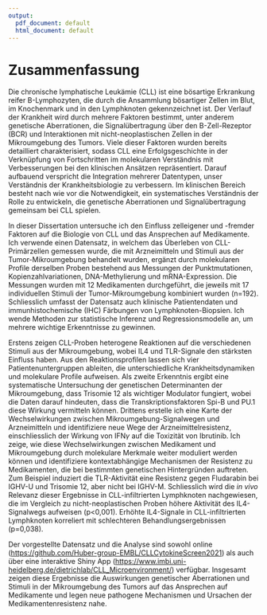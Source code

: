 ```yaml
---
output:
  pdf_document: default
  html_document: default
---
```

# Zusammenfassung {-}
Die chronische lymphatische Leukämie (CLL) ist eine bösartige Erkrankung reifer B-Lymphozyten, die durch die Ansammlung bösartiger Zellen im Blut, im Knochenmark und in den Lymphknoten gekennzeichnet ist. Der Verlauf der Krankheit wird durch mehrere Faktoren bestimmt, unter anderem genetische Aberrationen, die Signalübertragung über den B-Zell-Rezeptor (BCR) und Interaktionen mit nicht-neoplastischen Zellen in der Mikroumgebung des Tumors. Viele dieser Faktoren wurden bereits detailliert charakterisiert, sodass CLL eine Erfolgsgeschichte in der Verknüpfung von Fortschritten im molekularen Verständnis mit Verbesserungen bei den klinischen Ansätzen repräsentiert. Darauf aufbauend verspricht die Integration mehrerer Datentypen, unser Verständnis der Krankheitsbiologie zu verbessern. Im klinischen Bereich besteht nach wie vor die Notwendigkeit, ein systematisches Verständnis der Rolle zu entwickeln, die genetische Aberrationen und Signalübertragung gemeinsam bei CLL spielen.

In dieser Dissertation untersuche ich den Einfluss zelleigener und -fremder Faktoren auf die Biologie von CLL und das Ansprechen auf Medikamente. Ich verwende einen Datensatz, in welchem das Überleben von CLL-Primärzellen gemessen wurde, die mit Arzneimitteln und Stimuli aus der Tumor-Mikroumgebung behandelt wurden, ergänzt durch molekularen Profile derselben Proben bestehend aus Messungen der Punktmutationen, Kopienzahlvariationen, DNA-Methylierung und mRNA-Expression. Die Messungen wurden mit 12 Medikamenten durchgeführt, die jeweils mit 17 individuellen Stimuli der Tumor-Mikroumgebung kombiniert wurden (n=192). Schliesslich umfasst der Datensatz auch klinische Patientendaten und immunhistochemische (IHC) Färbungen von Lymphknoten-Biopsien. Ich wende Methoden zur statistische Inferenz und Regressionsmodelle an, um mehrere wichtige Erkenntnisse zu gewinnen.
 
Erstens zeigen CLL-Proben heterogene Reaktionen auf die verschiedenen Stimuli aus der Mikroumgebung, wobei IL4 und TLR-Signale den stärksten Einfluss haben. Aus den Reaktionsprofilen lassen sich vier Patientenuntergruppen ableiten, die unterschiedliche Krankheitsdynamiken und molekulare Profile aufweisen. Als zweite Erkenntnis ergibt eine systematische Untersuchung der genetischen Determinanten der Mikroumgebung, dass Trisomie 12 als wichtiger Modulator fungiert, wobei die Daten darauf hindeuten, dass die Transkriptionsfaktoren Spi-B und PU.1 diese Wirkung vermitteln können. Drittens erstelle ich eine Karte der Wechselwirkungen zwischen Mikroumgebung-Signalwegen und Arzneimitteln und identifiziere neue Wege der Arzneimittelresistenz, einschliesslich der Wirkung von IFN$\gamma$ auf die Toxizität von Ibrutinib. Ich zeige, wie diese Wechselwirkungen zwischen Medikament und Mikroumgebung durch molekulare Merkmale weiter moduliert werden können und identifiziere kontextabhängige Mechanismen der Resistenz zu Medikamenten, die bei bestimmten genetischen Hintergründen auftreten. Zum Beispiel induziert die TLR-Aktivität eine Resistenz gegen Fludarabin bei IGHV-U und Trisomie 12, aber nicht bei IGHV-M. Schliesslich wird die *in vivo* Relevanz dieser Ergebnisse in CLL-infiltrierten Lymphknoten nachgewiesen, die im Vergleich zu nicht-neoplastischen Proben höhere Aktivität des IL4-Signalwegs aufweisen (p<0,001). Erhöhte IL4-Signale in CLL-infiltrierten Lymphknoten korreliert mit schlechteren Behandlungsergebnissen (p=0,038). 

Der vorgestellte Datensatz und die Analyse sind sowohl online ([https://github.com/Huber-group-EMBL/CLLCytokineScreen2021](https://github.com/Huber-group-EMBL/CLLCytokineScreen2021)) als auch über eine interaktive Shiny App ([https://www.imbi.uni-heidelberg.de/dietrichlab/CLL_Microenvironment/](https://www.imbi.uni-heidelberg.de/dietrichlab/CLL_Microenvironment/)) verfügbar. Insgesamt zeigen diese Ergebnisse die Auswirkungen genetischer Aberrationen und Stimuli in der Mikroumgebung des Tumors auf das Ansprechen auf Medikamente und legen neue pathogene Mechanismen und Ursachen der Medikamentenresistenz nahe.